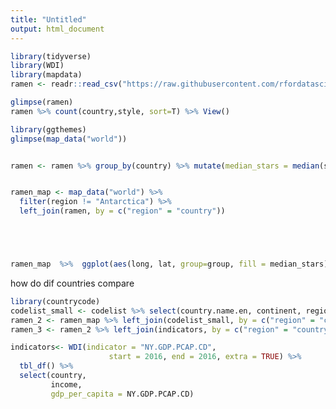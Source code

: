 ```yaml
---
title: "Untitled"
output: html_document
---
```


```r
library(tidyverse)
library(WDI)
library(mapdata)
ramen <- readr::read_csv("https://raw.githubusercontent.com/rfordatascience/tidytuesday/master/data/2019/2019-06-04/ramen_ratings.csv")

glimpse(ramen)
ramen %>% count(country,style, sort=T) %>% View()

```


```r
library(ggthemes)
glimpse(map_data("world"))


ramen <- ramen %>% group_by(country) %>% mutate(median_stars = median(stars, na.rm =T))


ramen_map <- map_data("world") %>% 
  filter(region != "Antarctica") %>% 
  left_join(ramen, by = c("region" = "country"))





ramen_map  %>%  ggplot(aes(long, lat, group=group, fill = median_stars)) + geom_polygon() +theme_map() + coord_fixed(2) + scale_fill_gradient2(low = "blue", mid = "pink", high="red", midpoint = 3.7)

```

how do dif countries compare
```r
library(countrycode)
codelist_small <- codelist %>% select(country.name.en, continent, region)
ramen_2 <- ramen_map %>% left_join(codelist_small, by = c("region" = "country.name.en"))
ramen_3 <- ramen_2 %>% left_join(indicators, by = c("region" = "country")   )

indicators<- WDI(indicator = "NY.GDP.PCAP.CD",
                      start = 2016, end = 2016, extra = TRUE) %>%
  tbl_df() %>%
  select(country,
         income,
         gdp_per_capita = NY.GDP.PCAP.CD)
```

